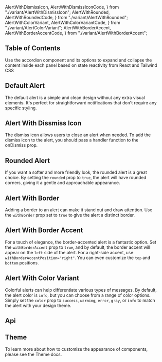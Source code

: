   AlertWithDismissIcon,
  AlertWithDismissIconCode,
} from "./variant/AlertWithDismissIcon";
  AlertWithRounded,
  AlertWithRoundedCode,
} from "./variant/AlertWithRounded";
  AlertWithColorVariant,
  AlertWithColorVariantCode,
} from "./variant/AlertColorVariant";
  AlertWithBorderAccent,
  AlertWithBorderAccentCode,
} from "./variant/AlertWithBorderAccent";


## Table of Contents

Use the accordion component and its options to expand and collapse the content inside each panel based on state reactivity from React and Tailwind CSS

## Default Alert

The default alert is a simple and clean design without any extra visual elements. It's perfect for straightforward notifications that don't require any specific styling.

<CodePreview code={DefaultAlertCode}>
  <DefaultAlert />
</CodePreview>

## Alert With Dissmiss Icon

The dismiss icon allows users to close an alert when needed. To add the dismiss icon to the alert, you should pass a handler function to the onDismiss prop.

<CodePreview code={AlertWithDismissIconCode}>
  <AlertWithDismissIcon />
</CodePreview>

## Rounded Alert

If you want a softer and more friendly look, the rounded alert is a great choice. By setting the `rounded` prop to `true`, the alert will have rounded corners, giving it a gentle and approachable appearance.

<CodePreview code={AlertWithRoundedCode}>
  <AlertWithRounded />
</CodePreview>

## Alert With Border

Adding a border to an alert can make it stand out and draw attention. Use the `withBorder` prop set to `true` to give the alert a distinct border.

<CodePreview code={AlertWithBorderCode}>
  <AlertWithBorder />
</CodePreview>

## Alert With Border Accent

For a touch of elegance, the border-accented alert is a fantastic option. Set the `withBorderAccent` prop to `true`, and by default, the border accent will appear on the `left` side of the alert. For a right-side accent, use `withBorderAccentPosition="right"`. You can even customize the `top` and `bottom` positions.

<CodePreview code={AlertWithBorderAccentCode}>
  <AlertWithBorderAccent />
</CodePreview>

## Alert With Color Variant

Colorful alerts can help differentiate various types of messages. By default, the alert color is `info`, but you can choose from a range of color options. Simply set the `color` prop to `success`, `warning`, `error`, `gray`, or `info` to match the alert with your design theme.

<CodePreview code={AlertWithColorVariantCode}>
  <AlertWithColorVariant />
</CodePreview>

## Api

<ComponentApi data={alertApiData} />

## Theme

To learn more about how to customize the appearance of components, please see the Theme docs.

<CssThemePreview code={useTheme().theme.alert} />
